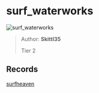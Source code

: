 
# surf_waterworks

![surf_waterworks](https://raw.githubusercontent.com/Sayt123/SurfMapPics/Maps-and-bonuses/csgo/surf_waterworks.jpg)

> Author: **Skittl35**
>
> Tier 2

## Records

[surfheaven](https://surfheaven.eu/map/surf_waterworks)
